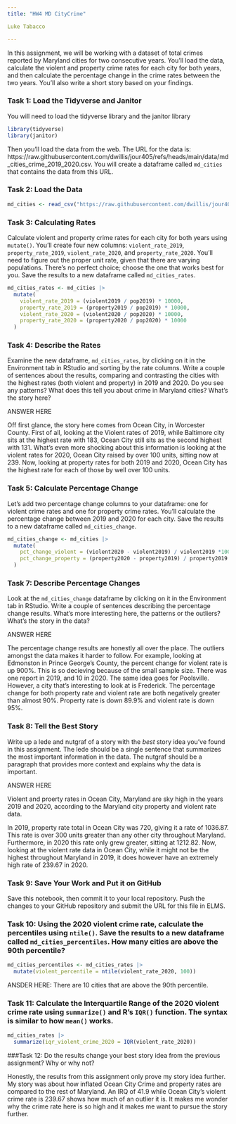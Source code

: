 ```yaml
---
title: "HW4 MD CityCrime"

Luke Tabacco

---
```


In this assignment, we will be working with a dataset of total crimes reported by Maryland cities for two consecutive years. You'll load the data, calculate the violent and property crime rates for each city for both years, and then calculate the percentage change in the crime rates between the two years. You'll also write a short story based on your findings.

### Task 1: Load the Tidyverse and Janitor

You will need to load the tidyverse library and the janitor library

```r
library(tidyverse)
library(janitor)
```

Then you'll load the data from the web. The URL for the data is: https://raw.githubusercontent.com/dwillis/jour405/refs/heads/main/data/md_cities_crime_2019_2020.csv. You will create a dataframe called `md_cities` that contains the data from this URL.

### Task 2: Load the Data

```r
md_cities <- read_csv("https://raw.githubusercontent.com/dwillis/jour405/refs/heads/main/data/md_cities_crime_2019_2020.csv") 
```
### Task 3: Calculating Rates

Calculate violent and property crime rates for each city for both years using `mutate()`. You'll create four new columns: `violent_rate_2019`, `property_rate_2019`, `violent_rate_2020`, and `property_rate_2020`. You'll need to figure out the proper unit rate, given that there are varying populations. There's no perfect choice; choose the one that works best for you. Save the results to a new dataframe called `md_cities_rates`.

```r
md_cities_rates <- md_cities |>
  mutate(
    violent_rate_2019 = (violent2019 / pop2019) * 10000,
    property_rate_2019 = (property2019 / pop2019) * 10000,
    violent_rate_2020 = (violent2020 / pop2020) * 10000,
    property_rate_2020 = (property2020 / pop2020) * 10000
  )
```

### Task 4: Describe the Rates

Examine the new dataframe, `md_cities_rates`, by clicking on it in the Environment tab in RStudio and sorting by the rate columns. Write a couple of sentences about the results, comparing and contrasting the cities with the highest rates (both violent and property) in 2019 and 2020. Do you see any patterns? What does this tell you about crime in Maryland cities? What's the story here?

ANSWER HERE

Off first glance, the story here comes from Ocean City, in Worcester County. First of all, looking at the Violent rates of 2019, while Baltimore city sits at the highest rate with 183, Ocean City still sits as the second highest with 131. What's even more shocking about this information is looking at the violent rates for 2020, Ocean City raised by over 100 units, sitting now at 239. Now, looking at property rates for both 2019 and 2020, Ocean City has the highest rate for each of those by well over 100 units. 


### Task 5: Calculate Percentage Change

Let's add two percentage change columns to your dataframe: one for violent crime rates and one for property crime rates. You'll calculate the percentage change between 2019 and 2020 for each city. Save the results to a new dataframe called `md_cities_change`.

```r

md_cities_change <- md_cities |>
  mutate(
    pct_change_violent = (violent2020 - violent2019) / violent2019 *100,
    pct_change_property = (property2020 - property2019) / property2019 * 100
  )

```

### Task 7: Describe Percentage Changes

Look at the `md_cities_change` dataframe by clicking on it in the Environment tab in RStudio. Write a couple of sentences describing the percentage change results. What's more interesting here, the patterns or the outliers? What's the story in the data?

ANSWER HERE

The percentage change results are honestly all over the place. The outliers amongst the data makes it harder to follow. For example, looking at Edmonston in Prince George's County, the percent change for violent rate is up 900%. This is so decieving because of the small sample size. There was one report in 2019, and 10 in 2020. The same idea goes for Poolsville. However, a city that's interesting to look at is Frederick. The percentage change for both property rate and violent rate are both negatively greater than almost 90%. Property rate is down 89.9% and violent rate is down 95%. 

### Task 8: Tell the Best Story

Write up a lede and nutgraf of a story with the _best_ story idea you've found in this assignment. The lede should be a single sentence that summarizes the most important information in the data. The nutgraf should be a paragraph that provides more context and explains why the data is important.

ANSWER HERE

Violent and proerty rates in Ocean City, Maryland are sky high in the years 2019 and 2020, according to the Maryland city property and violent rate data. 

In 2019, property rate total in Ocean City was 720, giving it a rate of 1036.87. This rate is over 300 units greater than any other city throughout Maryland. Furthermore, in 2020 this rate only grew greater, sitting at 1212.82. Now, looking at the violent rate data in Ocean City, while it might not be the highest throughout Maryland in 2019, it does however have an extremely high rate of 239.67 in 2020.


### Task 9: Save Your Work and Put it on GitHub

Save this notebook, then commit it to your local repository. Push the changes to your GitHub repository and submit the URL for this file in ELMS.

### Task 10: Using the 2020 violent crime rate, calculate the percentiles using `ntile()`. Save the results to a new dataframe called `md_cities_percentiles`. How many cities are above the 90th percentile?

```r
md_cities_percentiles <- md_cities_rates |> 
  mutate(violent_percentile = ntile(violent_rate_2020, 100))
```

ANSDER HERE: There are 10 cities that are above the 90th percentile.

### Task 11: Calculate the Interquartile Range of the 2020 violent crime rate using `summarize()` and R's `IQR()` function. The syntax is similar to how `mean()` works.

```r
md_cities_rates |> 
  summarize(iqr_violent_crime_2020 = IQR(violent_rate_2020))
```

###Task 12: Do the results change your best story idea from the previous assignment? Why or why not?

Honestly, the results from this assignment only prove my story idea further. My story was about how inflated Ocean City Crime and property rates are compared to the rest of Maryland. An IRQ of 41.9 while Ocean City's violent crime rate is 239.67 shows how much of an outlier it is. It makes me wonder why the crime rate here is so high and it makes me want to pursue the story further. 

